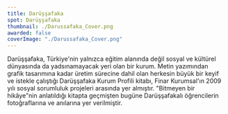 ```yaml
---
title: Darüşşafaka
spot: Darüşşafaka
thumbnail: ./Darussafaka_Cover.png
awarded: false
coverImage: "./Darussafaka_Cover.png"
---
```


Darüşşafaka, Türkiye'nin yalnızca eğitim alanında değil sosyal ve kültürel dünyasında da yadsınamayacak yeri olan bir kurum. Metin yazımından grafik tasarımına kadar üretim sürecine dahil olan herkesin büyük bir keyif ve istekle çalıştığı Darüşşafaka Kurum Profili kitabı, Finar Kurumsal'ın 2009 yılı sosyal sorumluluk projeleri arasında yer almıştır. "Bitmeyen bir hikâye"nin anlatıldığı kitapta geçmişten bugüne Darüşşafakalı öğrencilerin fotoğraflarına ve anılarına yer verilmiştir.
